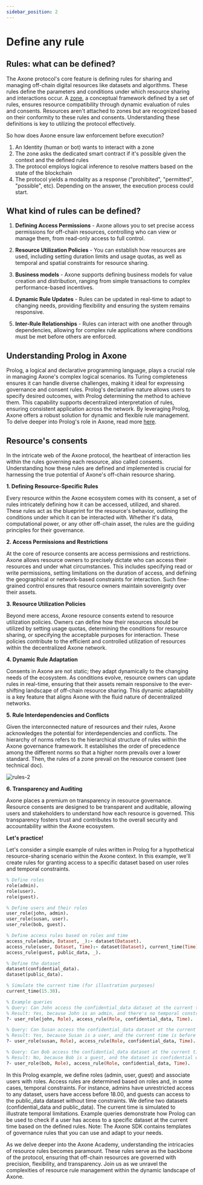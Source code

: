 ```yaml
---
sidebar_position: 2
---
```


# Define any rule

## Rules: what can be defined?

The Axone protocol's core feature is defining rules for sharing and managing off-chain digital resources like datasets and algorithms. These rules define the parameters and conditions under which resource sharing and interactions occur. A [zone](../../whitepaper/solution#zone-overview), a conceptual framework defined by a set of rules, ensures resource compatibility through dynamic evaluation of rules and consents. Resources aren't attached to zones but are recognized based on their conformity to these rules and consents. Understanding these definitions is key to utilizing the protocol effectively.

So how does Axone ensure law enforcement before execution?

1. An Identity (human or bot) wants to interact with a zone
2. The zone asks the dedicated smart contract if it's possible given the context and the defined rules
3. The protocol employs logical inference to resolve matters based on the state of the blockchain
4. The protocol yields a modality as a response ("prohibited", "permitted", "possible", etc). Depending on the answer, the execution process could start.

## What kind of rules can be defined?

1.  **Defining Access Permissions** - Axone allows you to set precise access permissions for off-chain resources, controlling who can view or manage them, from read-only access to full control.

2.  **Resource Utilization Policies** - You can establish how resources are used, including setting duration limits and usage quotas, as well as temporal and spatial constraints for resource sharing.

3.  **Business models** - Axone supports defining business models for value creation and distribution, ranging from simple transactions to complex performance-based incentives.

4.  **Dynamic Rule Updates** - Rules can be updated in real-time to adapt to changing needs, providing flexibility and ensuring the system remains responsive.

5.  **Inter-Rule Relationships** - Rules can interact with one another through dependencies, allowing for complex rule applications where conditions must be met before others are enforced.

## Understanding Prolog in Axone

Prolog, a logical and declarative programming language, plays a crucial role in managing Axone's complex logical scenarios. Its Turing completeness ensures it can handle diverse challenges, making it ideal for expressing governance and consent rules. Prolog's declarative nature allows users to specify desired outcomes, with Prolog determining the method to achieve them. This capability supports decentralized interpretation of rules, ensuring consistent application across the network. By leveraging Prolog, Axone offers a robust solution for dynamic and flexible rule management. To delve deeper into Prolog's role in Axone, read more [here](../../tutorials/prolog-1).

## Resource's consents

In the intricate web of the Axone protocol, the heartbeat of interaction lies within the rules governing each resource, also called consents. Understanding how these rules are defined and implemented is crucial for harnessing the true potential of Axone's off-chain resource sharing.

**1. Defining Resource-Specific Rules**

Every resource within the Axone ecosystem comes with its consent, a set of rules intricately defining how it can be accessed, utilized, and shared. These rules act as the blueprint for the resource's behavior, outlining the conditions under which it can be interacted with. Whether it's data, computational power, or any other off-chain asset, the rules are the guiding principles for their governance.

**2. Access Permissions and Restrictions**

At the core of resource consents are access permissions and restrictions. Axone allows resource owners to precisely dictate who can access their resources and under what circumstances. This includes specifying read or write permissions, setting limitations on the duration of access, and defining the geographical or network-based constraints for interaction. Such fine-grained control ensures that resource owners maintain sovereignty over their assets.

**3. Resource Utilization Policies**

Beyond mere access, Axone resource consents extend to resource utilization policies. Owners can define how their resources should be utilized by setting usage quotas, determining the conditions for resource sharing, or specifying the acceptable purposes for interaction. These policies contribute to the efficient and controlled utilization of resources within the decentralized Axone network.

**4. Dynamic Rule Adaptation**

Consents in Axone are not static; they adapt dynamically to the changing needs of the ecosystem. As conditions evolve, resource owners can update rules in real-time, ensuring that their assets remain responsive to the ever-shifting landscape of off-chain resource sharing. This dynamic adaptability is a key feature that aligns Axone with the fluid nature of decentralized networks.

**5. Rule Interdependencies and Conflicts**

Given the interconnected nature of resources and their rules, Axone acknowledges the potential for interdependencies and conflicts. The hierarchy of norms refers to the hierarchical structure of rules within the Axone governance framework. It establishes the order of precedence among the different norms so that a higher norm prevails over a lower standard. Then, the rules of a zone prevail on the resource consent (see technical doc).

![rules-2](/img/content/core-concepts/rules-2.webp)

**6. Transparency and Auditing**

Axone places a premium on transparency in resource governance. Resource consents are designed to be transparent and auditable, allowing users and stakeholders to understand how each resource is governed. This transparency fosters trust and contributes to the overall security and accountability within the Axone ecosystem.

**Let's practice!**

Let's consider a simple example of rules written in Prolog for a hypothetical resource-sharing scenario within the Axone context. In this example, we'll create rules for granting access to a specific dataset based on user roles and temporal constraints.

```prolog
% Define roles
role(admin).
role(user).
role(guest).

% Define users and their roles
user_role(john, admin).
user_role(susan, user).
user_role(bob, guest).

% Define access rules based on roles and time
access_rule(admin, Dataset, _):- dataset(Dataset).
access_rule(user, Dataset, Time):- dataset(Dataset), current_time(Time), Time < 18.00.
access_rule(guest, public_data, _).

% Define the dataset
dataset(confidential_data).
dataset(public_data).

% Simulate the current time (for illustration purposes)
current_time(15.30).

% Example queries
% Query: Can John access the confidential_data dataset at the current time?
% Result: Yes, because John is an admin, and there's no temporal constraint for admins.
?- user_role(john, Role), access_rule(Role, confidential_data, Time).

% Query: Can Susan access the confidential_data dataset at the current time?
% Result: Yes, because Susan is a user, and the current time is before 18.00.
?- user_role(susan, Role), access_rule(Role, confidential_data, Time).

% Query: Can Bob access the confidential_data dataset at the current time?
% Result: No, because Bob is a guest, and the dataset is confidential with no specified temporal constraint for guests.
?- user_role(bob, Role), access_rule(Role, confidential_data, Time).
```

In this Prolog example, we define roles (admin, user, guest) and associate users with roles.
Access rules are determined based on roles and, in some cases, temporal constraints. For instance, admins have unrestricted access to any dataset, users have access before 18.00, and guests can access to the public_data dataset without time constraints.
We define two datasets (confidential_data and public_data).
The current time is simulated to illustrate temporal limitations.
Example queries demonstrate how Prolog can be used to check if a user has access to a specific dataset at the current time based on the defined rules.
Note: The Axone SDK contains templates of governance rules that you can use and adapt to your needs.

As we delve deeper into the Axone Academy, understanding the intricacies of resource rules becomes paramount. These rules serve as the backbone of the protocol, ensuring that off-chain resources are governed with precision, flexibility, and transparency. Join us as we unravel the complexities of resource rule management within the dynamic landscape of Axone.
